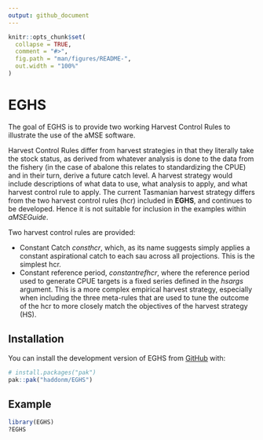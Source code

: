 ```yaml
---
output: github_document
---
```


<!-- README.md is generated from README.Rmd. Please edit that file -->

```r
knitr::opts_chunk$set(
  collapse = TRUE,
  comment = "#>",
  fig.path = "man/figures/README-",
  out.width = "100%"
)
```

# EGHS

<!-- badges: start -->
<!-- badges: end -->

The goal of EGHS is to provide two working Harvest Control Rules to illustrate the use of the aMSE software.

Harvest Control Rules differ from harvest strategies in that they literally take the stock status, as derived from whatever analysis is done to the data from the fishery (in the case of abalone this relates to standardizing the CPUE) and in their turn, derive a future catch level. A harvest strategy would include descriptions of what data to use, what analysis to apply, and what harvest control rule to apply. The current Tasmanian harvest strategy differs from the two harvest control rules (hcr) included in **EGHS**, and continues to be developed. Hence it is not suitable for inclusion in the examples within _aMSEGuide_.

Two harvest control rules are provided:

* Constant Catch _consthcr_, which, as its name suggests simply applies a constant aspirational catch to each sau across all projections. This is the simplest hcr.
* Constant reference period, _constantrefhcr_, where the reference period used to generate CPUE targets is a fixed series defined in the _hsargs_ argument. This is a more complex empirical harvest strategy, especially when including the three meta-rules that are used to tune the outcome of the hcr to more closely match the objectives of the harvest strategy (HS).

## Installation

You can install the development version of EGHS from [GitHub](https://github.com/) with:

``` r
# install.packages("pak")
pak::pak("haddonm/EGHS")
```

## Example



```r
library(EGHS)
?EGHS


```
